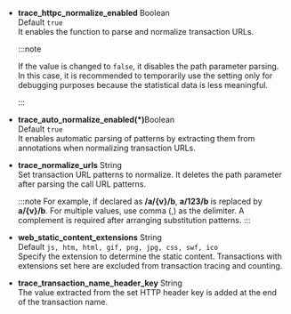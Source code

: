 -   **trace_httpc_normalize_enabled** <span class='type'>Boolean</span><br/>
    Default `true`<br/>It enables the function to parse and normalize transaction URLs.

    :::note

    If the value is changed to `false`, it disables the path parameter parsing. In this case, it is recommended to temporarily use the setting only for debugging purposes because the statistical data is less meaningful.

    :::

-   **trace_auto_normalize_enabled(\*)**<span class='type'>Boolean</span><br/>
    Default `true`<br/>It enables automatic parsing of patterns by extracting them from annotations when normalizing transaction URLs.

-   **trace_normalize_urls** <span class='type'>String</span><br/>
    Set transaction URL patterns to normalize. It deletes the path parameter after parsing the call URL patterns.

    :::note
    For example, if declared as **/a/{v}/b**, **a/123/b** is replaced by **a/{v}/b**. For multiple values, use comma (,) as the delimiter. A complement is required after arranging substitution patterns.
    :::

-   **web_static_content_extensions** <span class='type'>String</span><br/>
    Default `js, htm, html, gif, png, jpg, css, swf, ico`<br/>Specify the extension to determine the static content. Transactions with extensions set here are excluded from transaction tracing and counting.

-   **trace_transaction_name_header_key** <span class='type'>String</span><br/>
    The value extracted from the set HTTP header key is added at the end of the transaction name.
